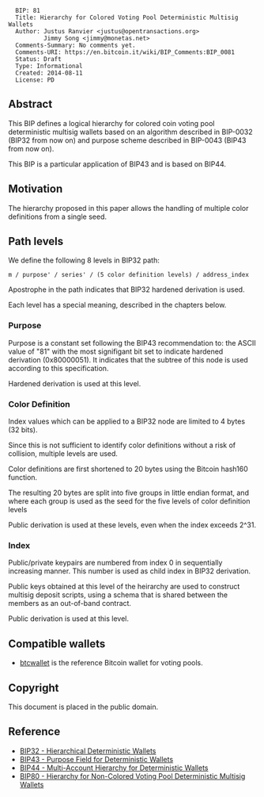 <pre>
  BIP: 81
  Title: Hierarchy for Colored Voting Pool Deterministic Multisig Wallets
  Author: Justus Ranvier <justus@opentransactions.org>
          Jimmy Song <jimmy@monetas.net>
  Comments-Summary: No comments yet.
  Comments-URI: https://en.bitcoin.it/wiki/BIP_Comments:BIP_0081
  Status: Draft
  Type: Informational
  Created: 2014-08-11
  License: PD
</pre>

==Abstract==

This BIP defines a logical hierarchy for colored coin voting pool deterministic multisig wallets based on an algorithm described in BIP-0032 (BIP32 from now on) and purpose scheme described in BIP-0043 (BIP43 from now on).

This BIP is a particular application of BIP43 and is based on BIP44.

==Motivation==

The hierarchy proposed in this paper allows the handling of multiple color definitions from a single seed.

==Path levels==

We define the following 8 levels in BIP32 path:

<pre>
m / purpose' / series' / (5 color definition levels) / address_index
</pre>

Apostrophe in the path indicates that BIP32 hardened derivation is used.

Each level has a special meaning, described in the chapters below.

===Purpose===

Purpose is a constant set following the BIP43 recommendation to: the ASCII value of "81" with the most signifigant bit set to indicate hardened derivation (0x80000051). It indicates that the subtree of this node is used according to this specification.

Hardened derivation is used at this level.

===Color Definition===

Index values which can be applied to a BIP32 node are limited to 4 bytes (32 bits).

Since this is not sufficient to identify color definitions without a risk of collision, multiple levels are used.

Color definitions are first shortened to 20 bytes using the Bitcoin hash160 function.

The resulting 20 bytes are split into five groups in little endian format, and where each group is used as the seed for the five levels of color definition levels

Public derivation is used at these levels, even when the index exceeds 2^31.

===Index===

Public/private keypairs are numbered from index 0 in sequentially increasing manner. This number is used as child index in BIP32 derivation.

Public keys obtained at this level of the heirarchy are used to construct multisig deposit scripts, using a schema that is shared between the members as an out-of-band contract.

Public derivation is used at this level.

==Compatible wallets==

* [[https://github.com/btcsuite/btcwallet|btcwallet]] is the reference Bitcoin wallet for voting pools.

==Copyright==

This document is placed in the public domain.

==Reference==

* [[bip-0032.mediawiki|BIP32 - Hierarchical Deterministic Wallets]]
* [[bip-0043.mediawiki|BIP43 - Purpose Field for Deterministic Wallets]]
* [[bip-0044.mediawiki|BIP44 - Multi-Account Hierarchy for Deterministic Wallets]]
* [[bip-0080.mediawiki|BIP80 - Hierarchy for Non-Colored Voting Pool Deterministic Multisig Wallets]]
